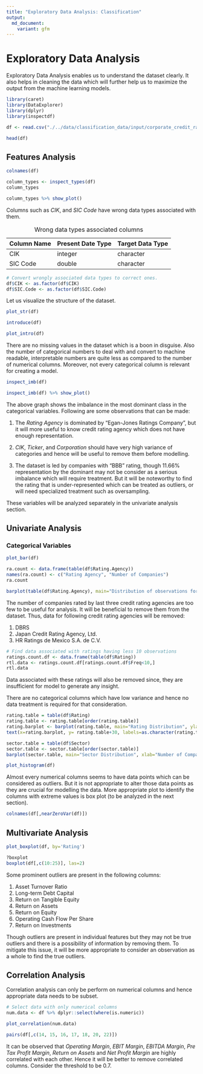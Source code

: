 ```yaml
---
title: "Exploratory Data Analysis: Classification"
output:
  md_document:
    variant: gfm
---
```


# Exploratory Data Analysis

Exploratory Data Analysis enables us to understand the dataset clearly. It also helps in cleaning the data which will further help us to maximize the output from the machine learning models.

```r
library(caret)
library(DataExplorer)
library(dplyr)
library(inspectdf)
```

```r
df <- read.csv("./../data/classification_data/input/corporate_credit_rating.csv")
```

```r
head(df)
```

## Features Analysis

```r
colnames(df)
```

```r
column_types <- inspect_types(df)
column_types
```

```r
column_types %>% show_plot()
```

Columns such as *CIK*, and *SIC Code* have wrong data types associated with them.

| Column Name | Present Date Type | Target Data Type |
|-------------|-------------------|------------------|
| CIK         | integer           | character        |
| SIC Code    | double            | character        |

: Wrong data types associated columns

```r
# Convert wrongly associated data types to correct ones.
df$CIK <- as.factor(df$CIK)
df$SIC.Code <- as.factor(df$SIC.Code)
```

Let us visualize the structure of the dataset.

```r
plot_str(df)
```

```r
introduce(df)
```

```r
plot_intro(df)
```

There are no missing values in the dataset which is a boon in disguise. Also the number of categorical numbers to deal with and convert to machine readable, interpretable numbers are quite less as compared to the number of numerical columns. Moreover, not every categorical column is relevant for creating a model.

```r
inspect_imb(df)
```

```r
inspect_imb(df) %>% show_plot()
```

The above graph shows the imbalance in the most dominant class in the categorical variables. Following are some observations that can be made:

1.  The *Rating Agency* is dominated by "Egan-Jones Ratings Company", but it will more useful to know credit rating agency which does not have enough representation.

2.  *CIK*, *Ticker*, and *Corporation* should have very high variance of categories and hence will be useful to remove them before modelling.

3.  The dataset is led by companies with "BBB" rating, though 11.66% representation by the dominant may not be consider as a serious imbalance which will require treatment. But it will be noteworthy to find the rating that is under-represented which can be treated as outliers, or will need specialized treatment such as oversampling.

These variables will be analyzed separately in the univariate analysis section.

## Univariate Analysis

### Categorical Variables

```r
plot_bar(df)
```

```r
ra.count <- data.frame(table(df$Rating.Agency))
names(ra.count) <- c("Rating Agency", "Number of Companies")
ra.count
```

```r
barplot(table(df$Rating.Agency), main="Distribution of observations for Rating Agency", col="darkred", ylab="Companies Covered", las=2)
```

The number of companies rated by last three credit rating agencies are too few to be useful for analysis. It will be beneficial to remove them from the dataset. Thus, data for following credit rating agencies will be removed:

1.  DBRS
2.  Japan Credit Rating Agency, Ltd.
3.  HR Ratings de Mexico S.A. de C.V.

```r
# Find data associated with ratings having less 10 observations
ratings.count.df <- data.frame(table(df$Rating))
rtl.data <- ratings.count.df[ratings.count.df$Freq<10,]
rtl.data
```

Data associated with these ratings will also be removed since, they are insufficient for model to generate any insight.

There are no categorical columns which have low variance and hence no data treatment is required for that consideration.

```r
rating.table = table(df$Rating)
rating.table <- rating.table[order(rating.table)]
rating.barplot <- barplot(rating.table, main="Rating Distribution", ylab="Number of Companies", col="darkgreen", las=2)
text(x=rating.barplot, y= rating.table+30, labels=as.character(rating.table))
```

```r
sector.table = table(df$Sector)
sector.table <- sector.table[order(sector.table)]
barplot(sector.table, main="Sector Distribution", xlab="Number of Companies", col="darkblue", las=2, horiz = TRUE)
```

```r
plot_histogram(df)
```

Almost every numerical columns seems to have data points which can be considered as outliers. But it is not appropriate to alter those data points as they are crucial for modelling the data. More appropriate plot to identify the columns with extreme values is box plot (to be analyzed in the next section).

```r
colnames(df[,nearZeroVar(df)])
```

## Multivariate Analysis

```r
plot_boxplot(df, by='Rating')
```

```r
?boxplot
boxplot(df[,c(10:25)], las=2)
```

Some prominent outliers are present in the following columns:

1.  Asset Turnover Ratio
2.  Long-term Debt Capital
3.  Return on Tangible Equity
4.  Return on Assets
5.  Return on Equity
6.  Operating Cash Flow Per Share
7.  Return on Investments

Though outliers are present in individual features but they may not be true outliers and there is a possibility of information by removing them. To mitigate this issue, it will be more appropriate to consider an observation as a whole to find the true outliers.

## Correlation Analysis

Correlation analysis can only be perform on numerical columns and hence appropriate data needs to be subset.

```r
# Select data with only numerical columns
num.data <- df %>% dplyr::select(where(is.numeric))
```

```r
plot_correlation(num.data)
```

```r
pairs(df[,c(14, 15, 16, 17, 18, 20, 22)])
```

It can be observed that *Operating Margin*, *EBIT Margin*, *EBITDA Margin*, *Pre Tax Profit Margin*, *Return on Assets* and *Net Profit Margin* are highly correlated with each other. Hence it will be better to remove correlated columns. Consider the threshold to be 0.7.
